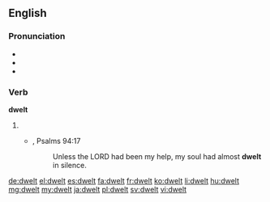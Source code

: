 ==English==

===Pronunciation===
* {{IPA|/ˈdwɛlt/}}
* {{audio|en-us-dwelt.ogg|Audio (US)|lang=en}}
* {{rhymes|ɛlt}}

===Verb===
'''dwelt'''

# {{en-past of|dwell}}
#* {{RQ:Authorized Version}}, Psalms 94:17
#*: Unless the LORD had been my help, my soul had almost '''dwelt''' in silence.

[[de:dwelt]]
[[el:dwelt]]
[[es:dwelt]]
[[fa:dwelt]]
[[fr:dwelt]]
[[ko:dwelt]]
[[li:dwelt]]
[[hu:dwelt]]
[[mg:dwelt]]
[[my:dwelt]]
[[ja:dwelt]]
[[pl:dwelt]]
[[sv:dwelt]]
[[vi:dwelt]]